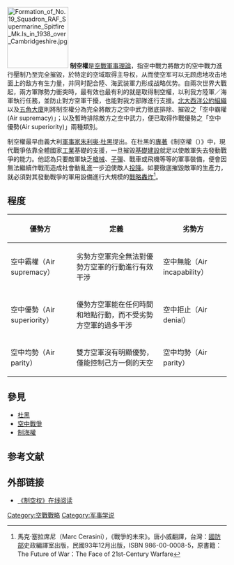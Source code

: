 [[File:Formation_of_No.19_Squadron_RAF_Supermarine_Spitfire_Mk.Is_in_1938_over_Cambridgeshire.jpg|140px]]
'''制空權'''是[[空戰|空戰]][[軍事理論|軍事理論]]，指空中戰力將敵方的空中戰力進行壓制乃至完全摧毀，於特定的空域取得主导权，从而使空军可以无顾虑地攻击地面上的敌方有生力量，并同时配合陸、海武装軍力形成战略优势。自兩次世界大戰起，兩方軍隊勢力衝突時，最有效也最有利的就是取得制空權，以利我方陸軍／海軍執行任務，並防止對方空軍干擾，也能對我方部隊進行支援。[[北大西洋公約組織|北大西洋公約組織]]以及[[五角大廈|五角大廈]]則將制空權分為完全將敵方之空中武力徹底排除、摧毀之「空中霸權(Air supremacy)」；以及暫時排除敵方之空中武力，便已取得作戰優勢之「空中優勢(Air superiority)」兩種類別。

制空權最早由義大利[[軍事家|軍事家]][[朱利奥·杜黑|朱利奥·杜黑]]提出。在杜黑的[[著作|專著]]《制空權（{{lang-it|Il Dominio dell'Aria}}）》中，現代戰爭依靠全體國家[[工業|工業]]基礎的支援，一旦摧毀[[基礎建設|基礎建設]]就足以使敵軍失去發動戰爭的能力。他認為只要敵軍缺乏[[槍械|槍械]]、[[子彈|子彈]]、戰車或飛機等等的軍事裝備，便會因無法繼續作戰而造成社會動亂進一步迫使敵人[[投降|投降]]。如要徹底摧毀敵軍的生產力，就必須對其發動戰爭的軍用設備進行大規模的[[戰略轟炸|戰略轟炸]]<ref>馬克‧塞拉席尼（Marc Cerasini），《戰爭的未來》。唐小威翻譯，台灣：[[中華民國國防部|國防部]]史政編譯室出版，民國93年12月出版，ISBN 986-00-0008-5，原書籍：The Future of War：The Face of 21st-Century Warfare</ref>。

== 程度 ==
{| class="wikitable"
|-
! 優勢方
! 定義
! 劣勢方
|-
| 空中霸權（Air supremacy）
| 劣勢方空軍完全無法對優勢方空軍的行動進行有效干涉
| 空中無能（Air incapability）
|-
| 空中優勢（Air superiority）
| 優勢方空軍能在任何時間和地點行動，而不受劣勢方空軍的過多干涉
| 空中拒止（Air denial）
|-
| 空中均勢（Air parity）
| 雙方空軍沒有明顯優勢，僅能控制己方一側的天空
| 空中均勢（Air parity）
|}

== 參見 ==
*[[杜黑|杜黑]]
*[[空中戰爭|空中戰爭]]
*[[制海權|制海權]]

==参考文献==
{{reflist}}

==外部链接==
*[https://web.archive.org/web/20190811143324/https://suxin.taoshumi.com/book/politics/airsupremacy/ 《制空权》在线阅读]

[[Category:空戰戰略|Category:空戰戰略]]
[[Category:军事学说|Category:军事学说]]